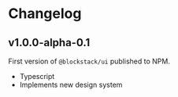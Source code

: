 # Changelog

## v1.0.0-alpha-0.1

First version of `@blockstack/ui` published to NPM.

- Typescript
- Implements new design system
